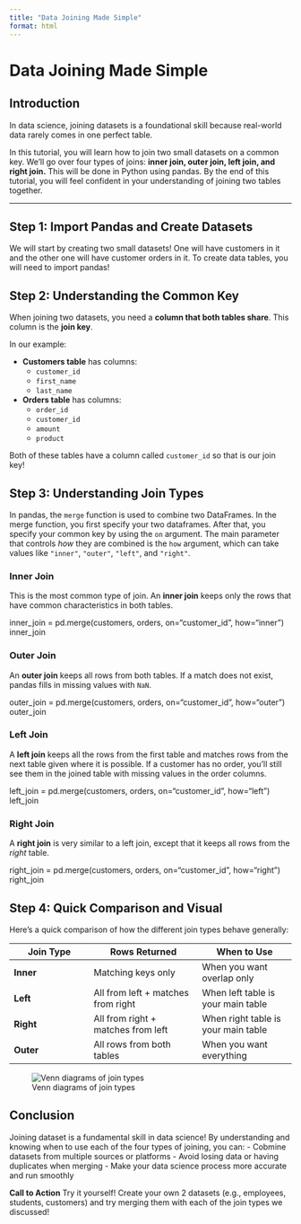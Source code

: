 ```yaml
---
title: "Data Joining Made Simple"
format: html
---
```


# Data Joining Made Simple

## Introduction
In data science, joining datasets is a foundational skill because real-world data rarely comes in one perfect table. 

In this tutorial, you will learn how to join two small datasets on a common key.  We'll go over four types of joins: **inner join, outer join, left join, and right join.** This will be done in Python using pandas. By the end of this tutorial, you will feel confident in your understanding of joining two tables together. 

---

## Step 1: Import Pandas and Create Datasets

We will start by creating two small datasets! One will have customers in it and the other one will have customer orders in it. To create data tables, you will need to import pandas!


## Step 2: Understanding the Common Key
When joining two datasets, you need a **column that both tables share**. This column is the **join key**. 

In our example:

- **Customers table** has columns:  
  - `customer_id`  
  - `first_name`  
  - `last_name`  

- **Orders table** has columns:  
  - `order_id`  
  - `customer_id`  
  - `amount`  
  - `product`  


Both of these tables have a column called `customer_id` so that is our join key! 


## Step 3: Understanding Join Types

In pandas, the `merge` function is used to combine two DataFrames. In the merge function, you first specify your two dataframes. After that, you specify your common key by using the `on` argument. The main parameter that controls *how* they are combined is the `how` argument, which can take values like `"inner"`, `"outer"`, `"left"`, and `"right"`.  


### Inner Join

This is the most common type of join. An **inner join** keeps only the rows that have common characteristics in both tables. 

inner_join = pd.merge(customers, orders, on="customer_id", how="inner")
inner_join

### Outer Join

An **outer join** keeps all rows from both tables.
If a match does not exist, pandas fills in missing values with `NaN`.

outer_join = pd.merge(customers, orders, on="customer_id", how="outer")
outer_join

### Left Join

A **left join** keeps all the rows from the first table and matches rows from the next table given where it is possible. If a customer has no order, you'll still see them in the joined table with missing values in the order columns. 

left_join = pd.merge(customers, orders, on="customer_id", how="left")
left_join

### Right Join

A **right join** is very similar to a left join, except that it keeps all rows from the *right* table. 

right_join = pd.merge(customers, orders, on="customer_id", how="right")
right_join

## Step 4: Quick Comparison and Visual 

Here’s a quick comparison of how the different join types behave generally: 

| Join Type | Rows Returned | When to Use |
|-----------|---------------|-------------|
| **Inner** | Matching keys only | When you want overlap only |
| **Left**  | All from left + matches from right | When left table is your main table |
| **Right** | All from right + matches from left | When right table is your main table |
| **Outer** | All rows from both tables | When you want everything |

![Venn diagrams of join types](images/download.png) 


## Conclusion

Joining dataset is a fundamental skill in data science! By understanding and knowing when to use each of the four types of joining, you can:
- Cobmine datasets from multiple sources or platforms
- Avoid losing data or having duplicates when merging
- Make your data science process more accurate and run smoothly 

**Call to Action**
Try it yourself! Create your own 2 datasets (e.g., employees, students, customers) and try merging them with each of the join types we discussed! 

